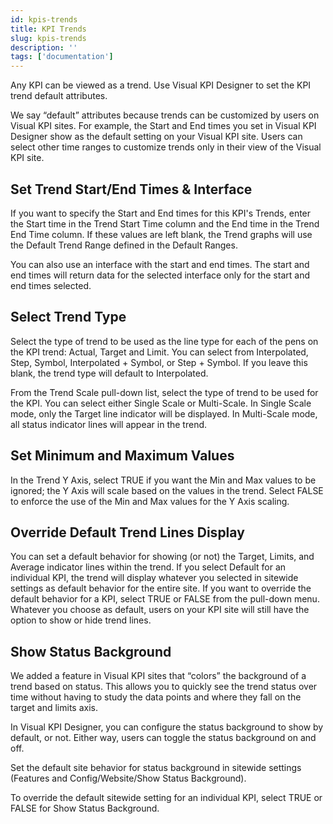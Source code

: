 ```yaml
---
id: kpis-trends
title: KPI Trends
slug: kpis-trends
description: ''
tags: ['documentation']
---
```



Any KPI can be viewed as a trend. Use Visual KPI Designer to set the KPI trend default attributes.

We say “default” attributes because trends can be customized by users on Visual KPI sites. For example, the Start and End times you set in Visual KPI Designer show as the default setting on your Visual KPI site. Users can select other time ranges to customize trends only in their view of the Visual KPI site.

<StylizedImage
  imgURL="img/designer/kpi-trends-enduser.png"
  alt="KPI Trend End User"
/>

## Set Trend Start/End Times & Interface

If you want to specify the Start and End times for this KPI's Trends, enter the Start time in the Trend Start Time column and the End time in the Trend End Time column. If these values are left blank, the Trend graphs will use the Default Trend Range defined in the Default Ranges.

You can also use an interface with the start and end times. The start and end times will return data for the selected interface only for the start and end times selected.

## Select Trend Type

Select the type of trend to be used as the line type for each of the pens on the KPI trend: Actual, Target and Limit. You can select from Interpolated, Step, Symbol, Interpolated + Symbol, or Step + Symbol. If you leave this blank, the trend type will default to Interpolated.

From the Trend Scale pull-down list, select the type of trend to be used for the KPI. You can select either Single Scale or Multi-Scale. In Single Scale mode, only the Target line indicator will be displayed. In Multi-Scale mode, all status indicator lines will appear in the trend.

## Set Minimum and Maximum Values

In the Trend Y Axis, select TRUE if you want the Min and Max values to be ignored; the Y Axis will scale based on the values in the trend. Select FALSE to enforce the use of the Min and Max values for the Y Axis scaling.

## Override Default Trend Lines Display

You can set a default behavior for showing (or not) the Target, Limits, and Average indicator lines within the trend. If you select Default for an individual KPI, the trend will display whatever you selected in sitewide settings as default behavior for the entire site. If you want to override the default behavior for a KPI, select TRUE or FALSE from the pull-down menu. Whatever you choose as default, users on your KPI site will still have the option to show or hide trend lines.

## Show Status Background

We added a feature in Visual KPI sites that “colors” the background of a trend based on status. This allows you to quickly see the trend status over time without having to study the data points and where they fall on the target and limits axis.

In Visual KPI Designer, you can configure the status background to show by default, or not. Either way, users can toggle the status background on and off.

Set the default site behavior for status background in sitewide settings (Features and Config/Website/Show Status Background).

To override the default sitewide setting for an individual KPI, select TRUE or FALSE for Show Status Background.

<StylizedImage
  imgURL="img/designer/kpi-trends-worksheet.png"
  alt="KPI Trends Worksheet"
/>